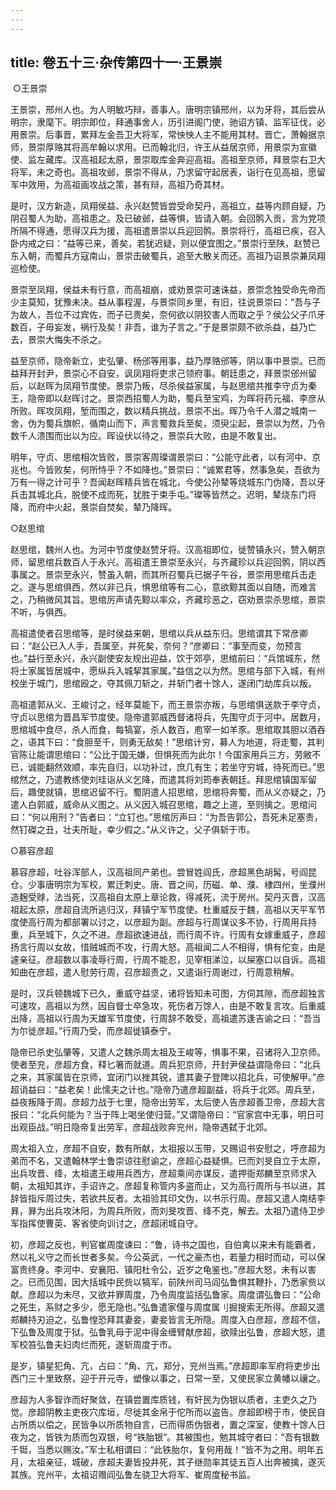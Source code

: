 ```yaml
---
---
---
```

title: 卷五十三·杂传第四十一·王景崇
---

 ○王景崇

王景崇，邢州人也。为人明敏巧辩，善事人。唐明宗镇邢州，以为牙将，其后尝从明宗，隶麾下。明宗即位，拜通事舍人，历引进阁门使，驰诏方镇、监军征伐，必用景崇。后事晋，累拜左金吾卫大将军，常怏怏人主不能用其材。晋亡，萧翰据京师，景崇厚赂其将高牟翰以求用。已而翰北归，许王从益居京师，用景崇为宣徽使、监左藏库。汉高祖起太原，景崇取库金奔迎高祖。高祖至京师，拜景崇右卫大将军，未之奇也。高祖攻邺，景崇不得从，乃求留守起居表，诣行在见高祖，愿留军中效用，为高祖画攻战之策，甚有辩，高祖乃奇其材。

是时，汉方新造，凤翔侯益、永兴赵赞皆尝受命契丹，高祖立，益等内顾自疑，乃阴召蜀人为助，高祖患之。及已破邺，益等惧，皆请入朝。会回鹘入贡，言为党项所隔不得通，愿得汉兵为援，高祖遣景崇以兵迎回鹘。景崇将行，高祖已疾，召入卧内戒之曰：“益等已来，善矣，若犹迟疑，则以便宜图之。”景崇行至陕，赵赞已东入朝，而蜀兵方寇南山，景崇击破蜀兵，追至大散关而还。高祖乃诏景崇兼凤翔巡检使。

景崇至凤翔，侯益未有行意，而高祖崩，或劝景崇可速诛益，景崇念独受命先帝而少主莫知，犹豫未决。益从事程渥，与景崇同乡里，有旧，往说景崇曰：“吾与子为故人，吾位不过宾佐，而子已贵矣，奈何欲以阴狡害人而取之乎？侯公父子爪牙数百，子毋妄发，祸行及矣！非吾，谁为子言之。”于是景崇颇不欲杀益，益乃亡去，景崇大悔失不杀之。

益至京师，隐帝新立，史弘肇、杨邠等用事，益乃厚赂邠等，阴以事中景崇。已而益拜开封尹，景崇心不自安，讽凤翔将吏求己领府事。朝廷患之，拜景崇邠州留后，以赵晖为凤翔节度使。景崇乃叛，尽杀侯益家属，与赵思绾共推李守贞为秦王，隐帝即以赵晖讨之。景崇西招蜀人为助，蜀兵至宝鸡，为晖将药元福、李彦从所败。晖攻凤翔，堑而围之，数以精兵挑战，景崇不出。晖乃令千人潜之城南一舍，伪为蜀兵旗帜，循南山而下，声言蜀救兵至矣，须臾尘起，景崇以为然，乃令数千人溃围而出以为应。晖设伏以待之，景崇兵大败，由是不敢复出。

明年，守贞、思绾相次皆败，景崇客周璨谓景崇曰：“公能守此者，以有河中、京兆也。今皆败矣，何所恃乎？不如降也。”景崇曰：“诚累君等，然事急矣，吾欲为万有一得之计可乎？吾闻赵晖精兵皆在城北，今使公孙辇等烧城东门伪降，吾以牙兵击其城北兵，脱使不成而死，犹胜于束手屯。”璨等皆然之。迟明，辇烧东门将降，而府中火起，景崇自焚矣，辇乃降晖。

○赵思绾

赵思绾，魏州人也。为河中节度使赵赞牙将。汉高祖即位，徙赞镇永兴，赞入朝京师，留思绾兵数百人于永兴。高祖遣王景崇至永兴，与齐藏珍以兵迎回鹘，阴以西事属之。景崇至永兴，赞虽入朝，而其所召蜀兵已据子午谷，景崇用思绾兵击走之。遂与思绾俱西，然以非己兵，惧思绾等有二心，意欲黥其面以自随，而难言之，乃稍微风其旨。思绾厉声请先黥以率众，齐藏珍恶之，窃劝景崇杀思绾，景崇不听，与俱西。

高祖遣使者召思绾等，是时侯益来朝，思绾以兵从益东归。思绾谓其下常彦卿曰：“赵公已入人手，吾属至，并死矣，奈何？”彦卿曰：“事至而变，勿预言也。”益行至永兴，永兴副使安友规出迎益，饮于郊亭，思绾前曰：“兵馆城东，然将士家属皆居城中，愿纵兵入城挈其家属。”益信之以为然。思绾与部下入城，有州校坐于城门，思绾殴之，夺其佩刀斩之，并斩门者十馀人，遂闭门劫库兵以叛。

高祖遣郭从义、王峻讨之，经年莫能下，而王景崇亦叛，与思绾俱送款于李守贞，守贞以思绾为晋昌军节度使。隐帝遣郭威西督诸将兵，先围守贞于河中。居数月，思绾城中食尽，杀人而食，每犒宴，杀人数百，庖宰一如羊豕。思绾取其胆以酒吞之，语其下曰：“食胆至千，则勇无敌矣！”思绾计穷，募人为地道，将走蜀，其判官陈让能谓思绾曰：“公比于国无嫌，但惧死而为此尔！今国家用兵三方，劳敝不已，诚能翻然效顺，率先自归，以功补过，庶几有生；若坐守穷城，待死而已。”思绾然之，乃遣教练使刘珪诣从义乞降，而遣其将刘筠奉表朝廷。拜思绾镇国军留后，趣使就镇，思绾迟留不行。蜀阴遣人招思绾，思绾将奔蜀，而从义亦疑之，乃遣人白郭威，威命从义图之。从义因入城召思绾，趣之上道，至则擒之。思绾问曰：“何以用刑？”告者曰：“立钉也。”思绾厉声曰：“为吾告郭公，吾死未足塞责，然钉磔之丑，壮夫所耻，幸少假之。”从义许之，父子俱斩于市。

○慕容彦超

慕容彦超，吐谷浑部人，汉高祖同产弟也。尝冒姓阎氏，彦超黑色胡髯，号阎昆仓。少事唐明宗为军校，累迁刺史。唐、晋之间，历磁、单、濮、棣四州，坐濮州造麹受赇，法当死，汉高祖自太原上章论救，得减死，流于房州。契丹灭晋，汉高祖起太原，彦超自流所逃归汉，拜镇宁军节度使。杜重威反于魏，高祖以天平军节度使高行周为都部署以讨之，以彦超为副。彦超与行周谋议多不协，行周用兵持重，兵至城下，久之不进。彦超欲速进战，而行周不许。行周有女嫁重威子，彦超扬言行周以女故，惜贼城而不攻，行周大怒。高祖闻二人不相得，惧有佗变，由是遽亲征。彦超数以事凌辱行周，行周不能忍，见宰相涕泣，以屎塞口以自诉。高祖知曲在彦超，遣人慰劳行周，召彦超责之，又遣诣行周谢过，行周意稍解。

是时，汉兵顿魏城下已久，重威守益坚，诸将皆知未可图，方伺其隙，而彦超独言可速攻，高祖以为然，因自督士卒急攻，死伤者万馀人，由是不敢复言攻。后重威出降，高祖以行周为天雄军节度使，行周辞不敢受，高祖遣苏逢吉谕之曰：“吾当为尔徙彦超。”行周乃受，而彦超徙镇泰宁。

隐帝已杀史弘肇等，又遣人之魏杀周太祖及王峻等，惧事不果，召诸将入卫京师。使者至兖，彦超方食，释匕箸而就道。周兵犯京师，开封尹侯益谓隐帝曰：“北兵之来，其家属皆在京师，宜闭门以挫其锐，遣其妻子登陴以招北兵，可使解甲。”彦超诮益曰：“益老矣！此懦夫之计也。”隐帝乃遣彦超副益，将兵于北郊。周兵至，益夜叛降于周。彦超力战于七里，隐帝出劳军，太后使人告彦超善卫帝，彦超大言报曰：“北兵何能为？当于阵上喝坐使归营。”又谓隐帝曰：“官家宫中无事，明日可出观臣战。”明日隐帝复出劳军，彦超战败奔兖州，隐帝遇弑于北郊。

周太祖入立，彦超不自安，数有所献，太祖报以玉带，又赐诏书安慰之，呼彦超为弟而不名，又遣翰林学士鲁崇谅往慰谕之，彦超心益疑惧。已而刘旻自立于太原，出兵攻晋、绛，太祖遣王峻用兵西方，彦超乘间亦谋反，遣押衙郑麟至京师求入朝，太祖知其诈，手诏许之。彦超复称管内多盗而止，又为高行周所与书以进，其辞皆指斥周过失，若欲共反者。太祖验其印文伪，以书示行周。彦超又遣人南结李昪，昪为出兵攻沐阳，为周兵所败，而刘旻攻晋、绛不克，解去。太祖乃遣侍卫步军指挥使曹英、客省使向训讨之，彦超闭城自守。

初，彦超之反也，判官崔周度谏曰：“鲁，诗书之国也，自伯禽以来未有能霸者，然以礼义守之而长世者多矣。今公英武，一代之豪杰也，若量力相时而动，可以保富贵终身。李河中、安襄阳、镇阳杜令公，近岁之龟鉴也。”彦超大怒，未有以害之。已而见围，因大括城中民赀以犒军，前陕州司马阎弘鲁惧其鞭扑，乃悉家赀以献。彦超以为未尽，又欲并罪周度，乃令周度监括弘鲁家。周度谓弘鲁曰：“公命之死生，系财之多少，愿无隐也。”弘鲁遣家僮与周度属刂掘搜索无所得。彦超又遣郑麟持刃迫之，弘鲁惶恐拜其妻妾，妻妾皆言无所隐。周度入白彦超，彦超不信，下弘鲁及周度于狱。弘鲁乳母于泥中得金缠臂献彦超，欲赎出弘鲁，彦超大怒，遣军校笞弘鲁夫妇肉烂而死，遂斩周度于市。

是岁，镇星犯角、亢，占曰：“角、亢，郑分，兖州当焉。”彦超即率军府将吏步出西门三十里致祭，迎于开元寺，塑像以事之，日常一至，又使民家立黄幡以禳之。

彦超为人多智诈而好聚敛，在镇尝置库质钱，有奸民为伪银以质者，主吏久之乃觉。彦超阴教主吏夜穴库垣，尽徙其金帛于佗所而以盗告。彦超即榜于市，使民自占所质以偿之，民皆争以所质物自言，已而得质伪银者，置之深室，使教十馀人日夜为之，皆铁为质而包双银，号“铁胎银”。其被围也，勉其城守者曰：“吾有银数千铤，当悉以赐汝。”军士私相谓曰：“此铁胎尔，复何用哉！”皆不为之用。明年五月，太祖亲征，城破，彦超夫妻皆投井死，其子继勋率其徒五百人出奔被擒，遂灭其族。兖州平，太祖诏赠阎弘鲁左骁卫大将军、崔周度秘书监。

